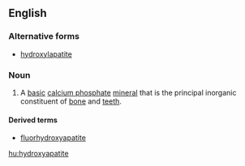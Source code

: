 ==English==
{{wikipedia}}

===Alternative forms===
* [[hydroxylapatite]]

===Noun===
{{en-noun}}

# A [[basic]] [[calcium phosphate]] [[mineral]] that is the principal inorganic constituent of [[bone]] and [[teeth]].

====Derived terms====
* [[fluorhydroxyapatite]]

[[hu:hydroxyapatite]]
